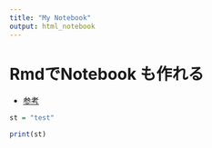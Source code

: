 ```yaml
---
title: "My Notebook"
output: html_notebook
---
```

# RmdでNotebook も作れる
- [参考](https://bookdown.org/yihui/rmarkdown/notebook.html?version=2023.03.1%2B446&mode=desktop)

```r
st = "test"
```

```r
print(st)
```